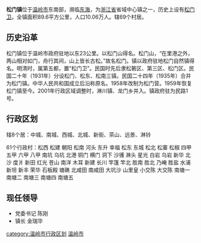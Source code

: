'''松门镇'''位于[[温岭市|温岭市]]东南部，濒临[[东海|东海]]，为[[浙江省|浙江省]]省域中心镇之一，历史上设有[[松门卫|松门卫]]。全镇面积89.6平方公里，人口10.06万人。辖69个村居。

==历史沿革==
松门镇位于温岭市政府驻地以东23公里。以松门山得名。松门山，“在里港之外，两山相对如门，舟行其间，山上皆长古松。”故名松门。镇以政府驻地松门自然镇得名。明清时，属第五都，置“松门卫”。民国时先后隶松箬区、第三区、松门区。民国二十年（1931年）分设松门、松东、松南三镇。民国二十四年（1935年）合并为松门镇。中华人民共和国成立后沿称原名。1958年改制为松门营。1959年恢复松门镇至今。2001年行政区域调整时，淋川镇、龙门乡并入。镇政府驻为民路1号。

==行政区划==
辖8个居：中城、南城、西城、北城、新街、茶山、远景、淋铃

61个行政村：松西  松建  朝阳  松南  河头  东升  幸福  松东  东城  松北  松寨  松椒  四甲  五甲  六甲  八甲  南坑  乌坑  北港  铜门  横门  洞下  沙镬  淋头  星光  白岩  乌岩  新华  北沙  度爿  新田  红光  苍山  南洋  木耳  新建  长川  竿篷  竿北  胜南  胜北  乃崦  胜盐  水浦  新坦  新丰  荣华  石板殿  塘礁  北咸田  南咸田  大坑沙  山里皇  小交陈  大交陈  南塘一  南塘二  南塘三  南塘四  南塘五

== 现任领导 ==
*党委书记 陈刚 
*镇长 金瑞华

{{温岭市行政区划}}
[[category:温岭市行政区划|category:温岭市行政区划]]
[[category:台州市乡镇|温岭市]]